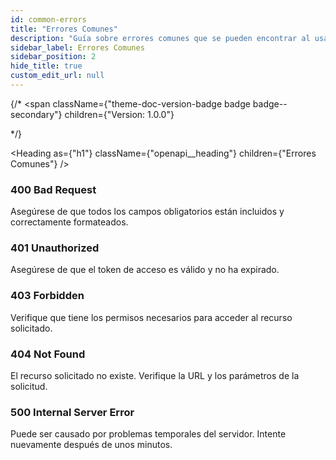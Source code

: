 ```yaml
---
id: common-errors
title: "Errores Comunes"
description: "Guía sobre errores comunes que se pueden encontrar al usar la API de T1 Envíos."
sidebar_label: Errores Comunes
sidebar_position: 2
hide_title: true
custom_edit_url: null
---
```



{/* <span
  className={"theme-doc-version-badge badge badge--secondary"}
  children={"Version: 1.0.0"}
>
</span> */}

<Heading
  as={"h1"}
  className={"openapi__heading"}
  children={"Errores Comunes"}
/>

<div style={{"marginBottom": "var(--ifm-paragraph-margin-bottom)"}}>
  <h3 style={{"marginBottom":"0.25rem"}}>
    400 Bad Request
  </h3>
  <p>
    Asegúrese de que todos los campos obligatorios están incluidos y correctamente formateados.
  </p>
</div>

<div style={{"marginBottom": "var(--ifm-paragraph-margin-bottom)"}}>
  <h3 style={{"marginBottom":"0.25rem"}}>
    401 Unauthorized
  </h3>
  <p>
    Asegúrese de que el token de acceso es válido y no ha expirado.
  </p>
</div>

<div style={{"marginBottom": "var(--ifm-paragraph-margin-bottom)"}}>
  <h3 style={{"marginBottom":"0.25rem"}}>
    403 Forbidden
  </h3>
  <p>
    Verifique que tiene los permisos necesarios para acceder al recurso solicitado.
  </p>
</div>

<div style={{"marginBottom": "var(--ifm-paragraph-margin-bottom)"}}>
  <h3 style={{"marginBottom":"0.25rem"}}>
    404 Not Found
  </h3>
  <p>
    El recurso solicitado no existe. Verifique la URL y los parámetros de la solicitud.
  </p>
</div>

<div style={{"marginBottom": "var(--ifm-paragraph-margin-bottom)"}}>
  <h3 style={{"marginBottom":"0.25rem"}}>
    500 Internal Server Error
  </h3>
  <p>
    Puede ser causado por problemas temporales del servidor. Intente nuevamente después de unos minutos.
  </p>
</div>
